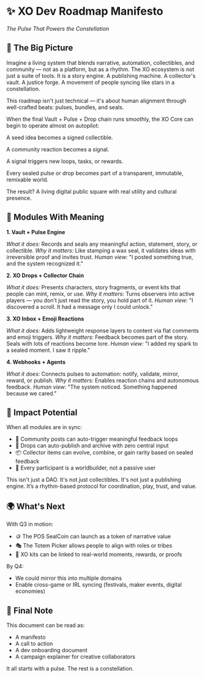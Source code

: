 # ✨ XO Dev Roadmap Manifesto

_The Pulse That Powers the Constellation_

## 🌌 The Big Picture

Imagine a living system that blends narrative, automation, collectibles, and community — not as a platform, but as a rhythm. The XO ecosystem is not just a suite of tools. It is a story engine. A publishing machine. A collector's vault. A justice forge. A movement of people syncing like stars in a constellation.

This roadmap isn't just technical — it's about human alignment through well-crafted beats: pulses, bundles, and seals.

When the final Vault + Pulse + Drop chain runs smoothly, the XO Core can begin to operate almost on autopilot:

A seed idea becomes a signed collectible.

A community reaction becomes a signal.

A signal triggers new loops, tasks, or rewards.

Every sealed pulse or drop becomes part of a transparent, immutable, remixable world.

The result? A living digital public square with real utility and cultural presence.

## 🧱 Modules With Meaning

**1. Vault + Pulse Engine**

_What it does:_ Records and seals any meaningful action, statement, story, or collectible.
_Why it matters:_ Like stamping a wax seal, it validates ideas with irreversible proof and invites trust.
_Human view:_ "I posted something true, and the system recognized it."

**2. XO Drops + Collector Chain**

_What it does:_ Presents characters, story fragments, or event kits that people can mint, remix, or use.
_Why it matters:_ Turns observers into active players — you don’t just read the story, you hold part of it.
_Human view:_ "I discovered a scroll. It had a message only I could unlock."

**3. XO Inbox + Emoji Reactions**

_What it does:_ Adds lightweight response layers to content via flat comments and emoji triggers.
_Why it matters:_ Feedback becomes part of the story. Seals with lots of reactions become lore.
_Human view:_ "I added my spark to a sealed moment. I saw it ripple."

**4. Webhooks + Agents**

_What it does:_ Connects pulses to automation: notify, validate, mirror, reward, or publish.
_Why it matters:_ Enables reaction chains and autonomous feedback.
_Human view:_ "The system noticed. Something happened because we cared."

## 🚀 Impact Potential

When all modules are in sync:

- 🧠 Community posts can auto-trigger meaningful feedback loops
- 🧵 Drops can auto-publish and archive with zero central input
- 📦 Collector items can evolve, combine, or gain rarity based on sealed feedback
- 💬 Every participant is a worldbuilder, not a passive user

This isn't just a DAO. It's not just collectibles. It's not just a publishing engine. It’s a rhythm-based protocol for coordination, play, trust, and value.

## 🌍 What's Next

With Q3 in motion:

- 🪙 The POS SealCoin can launch as a token of narrative value
- 🎭 The Totem Picker allows people to align with roles or tribes
- 🧾 XO kits can be linked to real-world moments, rewards, or proofs

By Q4:

- We could mirror this into multiple domains
- Enable cross-game or IRL syncing (festivals, maker events, digital economies)

## 📣 Final Note

This document can be read as:

- A manifesto
- A call to action
- A dev onboarding document
- A campaign explainer for creative collaborators

It all starts with a pulse. The rest is a constellation.

